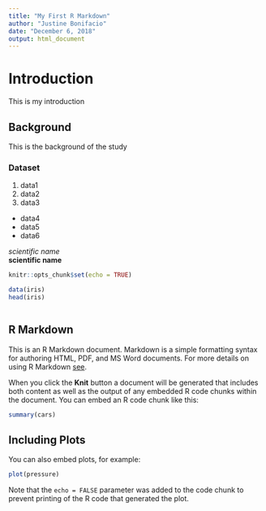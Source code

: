 ```yaml
---
title: "My First R Markdown"
author: "Justine Bonifacio"
date: "December 6, 2018"
output: html_document
---
```


# Introduction

This is my introduction

## Background

This is the background of the study

### Dataset

1. data1
2. data2
3. data3

+ data4
+ data5
+ data6

*scientific name*  
**scientific name**

```r
knitr::opts_chunk$set(echo = TRUE)
```

```r
data(iris)
head(iris)
```

```r


```

## R Markdown

This is an R Markdown document. Markdown is a simple formatting syntax for authoring HTML, PDF, and MS Word documents. For more details on using R Markdown [see](http://rmarkdown.rstudio.com).

When you click the **Knit** button a document will be generated that includes both content as well as the output of any embedded R code chunks within the document. You can embed an R code chunk like this:

```r
summary(cars)
```

## Including Plots

You can also embed plots, for example:

```r
plot(pressure)
```

Note that the `echo = FALSE` parameter was added to the code chunk to prevent printing of the R code that generated the plot.
